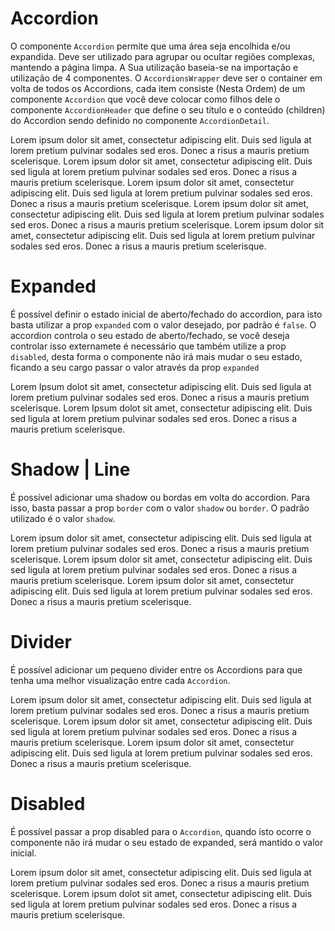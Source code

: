 
<Meta title='Data Display/Accordion' component={Accordion} />

# Accordion

O componente `Accordion` permite que uma área seja encolhida e/ou expandida. Deve ser utilizado para agrupar ou ocultar regiões complexas, mantendo a página limpa. A Sua utilização baseia-se na importação e utilização de 4 componentes. O `AccordionsWrapper` deve ser o container em volta de todos os Accordions, cada item consiste (Nesta Ordem) de um componente `Accordion` que você deve colocar como filhos dele o componente `AccordionHeader` que define o seu título e o conteúdo (children) do Accordion sendo definido no componente `AccordionDetail`.

<Canvas>
  <Story
    name='Base'
    parameters={{
      design: {
        type: 'figma',
        url: 'https://www.figma.com/file/O3bKxIcsj2rc1FNIRclJyT/Saturn-System?node-id=560%3A0'
      }
    }}
  >
    <ThemeProvider>
      <AccordionsWrapper>
        <Accordion>
          <AccordionHeader title='Lorem Ipsum' />
          <AccordionDetail>
            Lorem ipsum dolor sit amet, consectetur adipiscing elit. Duis sed ligula at lorem pretium pulvinar sodales
            sed eros. Donec a risus a mauris pretium scelerisque.
          </AccordionDetail>
        </Accordion>
        <Accordion>
          <AccordionHeader title='Lorem Ipsum' />
          <AccordionDetail>
            Lorem ipsum dolor sit amet, consectetur adipiscing elit. Duis sed ligula at lorem pretium pulvinar sodales
            sed eros. Donec a risus a mauris pretium scelerisque.
          </AccordionDetail>
        </Accordion>
        <Accordion>
          <AccordionHeader title='Lorem Ipsum' />
          <AccordionDetail>
            Lorem ipsum dolor sit amet, consectetur adipiscing elit. Duis sed ligula at lorem pretium pulvinar sodales
            sed eros. Donec a risus a mauris pretium scelerisque.
          </AccordionDetail>
        </Accordion>
        <Accordion>
          <AccordionHeader title='Lorem Ipsum' />
          <AccordionDetail>
            Lorem ipsum dolor sit amet, consectetur adipiscing elit. Duis sed ligula at lorem pretium pulvinar sodales
            sed eros. Donec a risus a mauris pretium scelerisque.
          </AccordionDetail>
        </Accordion>
        <Accordion>
          <AccordionHeader title='Lorem Ipsum' />
          <AccordionDetail>
            Lorem ipsum dolor sit amet, consectetur adipiscing elit. Duis sed ligula at lorem pretium pulvinar sodales
            sed eros. Donec a risus a mauris pretium scelerisque.
          </AccordionDetail>
        </Accordion>
      </AccordionsWrapper>
    </ThemeProvider>
  </Story>
</Canvas>

# Expanded

É possível definir o estado inicial de aberto/fechado do accordion, para isto basta utilizar a prop `expanded` com o valor desejado, por padrão é `false`. O accordion controla o seu estado de aberto/fechado, se você deseja controlar isso externamete é necessário que também utilize a prop `disabled`, desta forma o componente não irá mais mudar o seu estado, ficando a seu cargo passar o valor através da prop `expanded`

<Canvas>
  <Story
    name='Expanded'
    parameters={{
      design: {
        type: 'figma',
        url: 'https://www.figma.com/file/O3bKxIcsj2rc1FNIRclJyT/Saturn-System?node-id=560%3A0'
      }
    }}
  >
    <ThemeProvider>
      <AccordionsWrapper>
        <Accordion>
          <AccordionHeader title='Lorem Ipsum' />
          <AccordionDetail>
            Lorem Ipsum dolot sit amet, consectetur adipiscing elit. Duis sed ligula at lorem pretium pulvinar sodales
            sed eros. Donec a risus a mauris pretium scelerisque.
          </AccordionDetail>
        </Accordion>
        <Accordion expanded={true}>
          <AccordionHeader title='Lorem Ipsum' />
          <AccordionDetail>
            Lorem Ipsum dolot sit amet, consectetur adipiscing elit. Duis sed ligula at lorem pretium pulvinar sodales
            sed eros. Donec a risus a mauris pretium scelerisque.
          </AccordionDetail>
        </Accordion>
      </AccordionsWrapper>
    </ThemeProvider>
  </Story>
</Canvas>

# Shadow | Line

É possível adicionar uma shadow ou bordas em volta do accordion. Para isso, basta passar a prop `border` com o valor `shadow` ou `border`. O padrão utilizado é o valor `shadow`.

<Canvas>
  <Story
    name='Shadow | Line'
    parameters={{
      design: {
        type: 'figma',
        url: 'https://www.figma.com/file/O3bKxIcsj2rc1FNIRclJyT/Saturn-System?node-id=560%3A0'
      }
    }}
  >
    <ThemeProvider>
      <AccordionsWrapper>
        <Accordion>
          <AccordionHeader title='Lorem Ipsum' />
          <AccordionDetail>
            Lorem ipsum dolor sit amet, consectetur adipiscing elit. Duis sed ligula at lorem pretium pulvinar sodales
            sed eros. Donec a risus a mauris pretium scelerisque.
          </AccordionDetail>
        </Accordion>
        <Accordion>
          <AccordionHeader title='Lorem Ipsum' />
          <AccordionDetail>
            Lorem ipsum dolor sit amet, consectetur adipiscing elit. Duis sed ligula at lorem pretium pulvinar sodales
            sed eros. Donec a risus a mauris pretium scelerisque.
          </AccordionDetail>
        </Accordion>
        <Accordion>
          <AccordionHeader title='Lorem Ipsum' />
          <AccordionDetail>
            Lorem ipsum dolor sit amet, consectetur adipiscing elit. Duis sed ligula at lorem pretium pulvinar sodales
            sed eros. Donec a risus a mauris pretium scelerisque.
          </AccordionDetail>
        </Accordion>
      </AccordionsWrapper>
    </ThemeProvider>
  </Story>
</Canvas>

# Divider

É possível adicionar um pequeno divider entre os Accordions para que tenha uma melhor visualização entre cada `Accordion`.

<Canvas>
  <Story
    name='Divider'
    parameters={{
      design: {
        type: 'figma',
        url: 'https://www.figma.com/file/O3bKxIcsj2rc1FNIRclJyT/Saturn-System?node-id=560%3A0'
      }
    }}
  >
    <ThemeProvider>
      <AccordionsWrapper divider={true}>
        <Accordion>
          <AccordionHeader title='Lorem Ipsum' />
          <AccordionDetail>
            Lorem ipsum dolor sit amet, consectetur adipiscing elit. Duis sed ligula at lorem pretium pulvinar sodales
            sed eros. Donec a risus a mauris pretium scelerisque.
          </AccordionDetail>
        </Accordion>
        <Accordion>
          <AccordionHeader title='Lorem Ipsum' />
          <AccordionDetail>
            Lorem ipsum dolor sit amet, consectetur adipiscing elit. Duis sed ligula at lorem pretium pulvinar sodales
            sed eros. Donec a risus a mauris pretium scelerisque.
          </AccordionDetail>
        </Accordion>
        <Accordion>
          <AccordionHeader title='Lorem Ipsum' />
          <AccordionDetail>
            Lorem ipsum dolor sit amet, consectetur adipiscing elit. Duis sed ligula at lorem pretium pulvinar sodales
            sed eros. Donec a risus a mauris pretium scelerisque.
          </AccordionDetail>
        </Accordion>
      </AccordionsWrapper>
    </ThemeProvider>
  </Story>
</Canvas>

# Disabled

É possível passar a prop disabled para o `Accordion`, quando isto ocorre o componente não irá mudar o seu estado de expanded, será mantido o valor inicial.

<Canvas>
  <Story
    name='Disabled'
    parameters={{
      design: {
        type: 'figma',
        url: 'https://www.figma.com/file/O3bKxIcsj2rc1FNIRclJyT/Saturn-System?node-id=560%3A0'
      }
    }}
  >
    <ThemeProvider>
      <AccordionsWrapper>
        <Accordion expanded={true} disabled={true}>
          <AccordionHeader title='Lorem Ipsum' />
          <AccordionDetail>
            Lorem ipsum dolor sit amet, consectetur adipiscing elit. Duis sed ligula at lorem pretium pulvinar sodales
            sed eros. Donec a risus a mauris pretium scelerisque.
          </AccordionDetail>
        </Accordion>
        <Accordion disabled={true}>
          <AccordionHeader title='Lorem Ipsum' />
          <AccordionDetail>
            Lorem ipsum dolot sit amet, consectetur adipiscing elit. Duis sed ligula at lorem pretium pulvinar sodales
            sed eros. Donec a risus a mauris pretium scelerisque.
          </AccordionDetail>
        </Accordion>
      </AccordionsWrapper>
    </ThemeProvider>
  </Story>
</Canvas>

<ArgsTable of={Accordion} />
